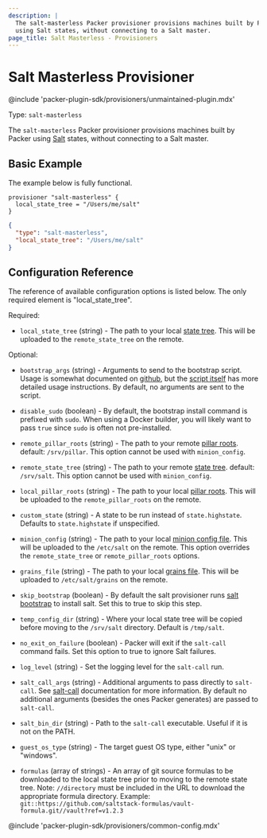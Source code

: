 ```yaml
---
description: |
  The salt-masterless Packer provisioner provisions machines built by Packer
  using Salt states, without connecting to a Salt master.
page_title: Salt Masterless - Provisioners
---
```


# Salt Masterless Provisioner

@include 'packer-plugin-sdk/provisioners/unmaintained-plugin.mdx'

Type: `salt-masterless`

The `salt-masterless` Packer provisioner provisions machines built by Packer
using [Salt](https://saltproject.io/) states, without connecting to a Salt
master.

## Basic Example

The example below is fully functional.

<Tabs>
<Tab heading="HCL2">

```hcl
provisioner "salt-masterless" {
  local_state_tree = "/Users/me/salt"
}
```

</Tab>
<Tab heading="JSON">

```json
{
  "type": "salt-masterless",
  "local_state_tree": "/Users/me/salt"
}
```

</Tab>
</Tabs>

## Configuration Reference

The reference of available configuration options is listed below. The only
required element is "local_state_tree".

Required:

- `local_state_tree` (string) - The path to your local [state
  tree](http://docs.saltproject.io/en/latest/ref/states/highstate.html#the-salt-state-tree).
  This will be uploaded to the `remote_state_tree` on the remote.

Optional:

- `bootstrap_args` (string) - Arguments to send to the bootstrap script.
  Usage is somewhat documented on
  [github](https://github.com/saltstack/salt-bootstrap), but the [script
  itself](https://github.com/saltstack/salt-bootstrap/blob/develop/bootstrap-salt.sh)
  has more detailed usage instructions. By default, no arguments are sent to
  the script.

- `disable_sudo` (boolean) - By default, the bootstrap install command is
  prefixed with `sudo`. When using a Docker builder, you will likely want to
  pass `true` since `sudo` is often not pre-installed.

- `remote_pillar_roots` (string) - The path to your remote [pillar
  roots](http://docs.saltproject.io/en/latest/ref/configuration/master.html#pillar-configuration).
  default: `/srv/pillar`. This option cannot be used with `minion_config`.

- `remote_state_tree` (string) - The path to your remote [state
  tree](http://docs.saltproject.io/en/latest/ref/states/highstate.html#the-salt-state-tree).
  default: `/srv/salt`. This option cannot be used with `minion_config`.

- `local_pillar_roots` (string) - The path to your local [pillar
  roots](http://docs.saltproject.io/en/latest/ref/configuration/master.html#pillar-configuration).
  This will be uploaded to the `remote_pillar_roots` on the remote.

- `custom_state` (string) - A state to be run instead of `state.highstate`.
  Defaults to `state.highstate` if unspecified.

- `minion_config` (string) - The path to your local [minion config
  file](http://docs.saltproject.io/en/latest/ref/configuration/minion.html). This will
  be uploaded to the `/etc/salt` on the remote. This option overrides the
  `remote_state_tree` or `remote_pillar_roots` options.

- `grains_file` (string) - The path to your local [grains
  file](https://docs.saltproject.io/en/latest/topics/grains). This will be
  uploaded to `/etc/salt/grains` on the remote.

- `skip_bootstrap` (boolean) - By default the salt provisioner runs [salt
  bootstrap](https://github.com/saltstack/salt-bootstrap) to install salt.
  Set this to true to skip this step.

- `temp_config_dir` (string) - Where your local state tree will be copied
  before moving to the `/srv/salt` directory. Default is `/tmp/salt`.

- `no_exit_on_failure` (boolean) - Packer will exit if the `salt-call`
  command fails. Set this option to true to ignore Salt failures.

- `log_level` (string) - Set the logging level for the `salt-call` run.

- `salt_call_args` (string) - Additional arguments to pass directly to
  `salt-call`. See
  [salt-call](https://docs.saltproject.io/en/latest/ref/cli/salt-call.html)
  documentation for more information. By default no additional arguments
  (besides the ones Packer generates) are passed to `salt-call`.

- `salt_bin_dir` (string) - Path to the `salt-call` executable. Useful if it
  is not on the PATH.

- `guest_os_type` (string) - The target guest OS type, either "unix" or
  "windows".

- `formulas` (array of strings) - An array of git source formulas to be downloaded to the local
  state tree prior to moving to the remote state tree. Note: `//directory` must be included in
  the URL to download the appropriate formula directory. Example:
  `git::https://github.com/saltstack-formulas/vault-formula.git//vault?ref=v1.2.3`

@include 'packer-plugin-sdk/provisioners/common-config.mdx'

